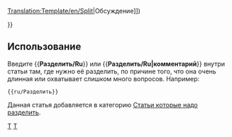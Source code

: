 <noinclude>[[Translation:Template/en/Split]]{{en/-}}</noinclude>{{ambox
| type  = move
| image = Split.png
| text  = <strong>Разделить</strong><br>Было высказано предположение, что данная страница будет разбита на несколько страниц. ([[Main/en/{{{discuss|{{TALKPAGENAME}}}}}|Обсуждение]])<p>{{{1|}}}</p>
}}<includeonly>{{{2|[[Category:en/Articles to be split]]}}}</includeonly><noinclude>

==Использование==
Введите <nowiki>{{</nowiki>'''Разделить/Ru'''<nowiki>}}</nowiki> или <nowiki>{{</nowiki>'''Разделить/Ru|комментарий'''<nowiki>}}</nowiki> внутри статьи там, где нужно её разделить, по причине того, что она очень длинная или охватывает слишком много вопросов. Например: 
<pre>{{ru/Разделить}}</pre>
Данная статья добавляется в категорию [[Category/en/Articles to be split|Статьи которые надо разделить]].

[[Category:ru/Шаблоны|T]][[Category:ru/Окна сообщений|T]]</noinclude>